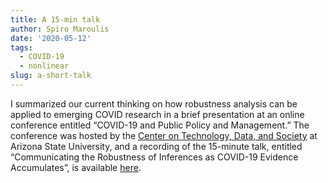 ```yaml
---
title: A 15-min talk
author: Spiro Maroulis
date: '2020-05-12'
tags:
  - COVID-19
  - nonlinear
slug: a-short-talk
---
```


I summarized our current thinking on how robustness analysis can be applied to emerging COVID research in a brief presentation at an online conference entitled “COVID-19 and Public Policy and Management.” The conference was hosted by the [Center on Technology, Data, and Society](https://techdatasociety.asu.edu/) at Arizona State University, and a recording of the 15-minute talk, entitled “Communicating the Robustness of Inferences as COVID-19 Evidence Accumulates”, is available [here](https://youtu.be/3Djd0EmvL8Q).
